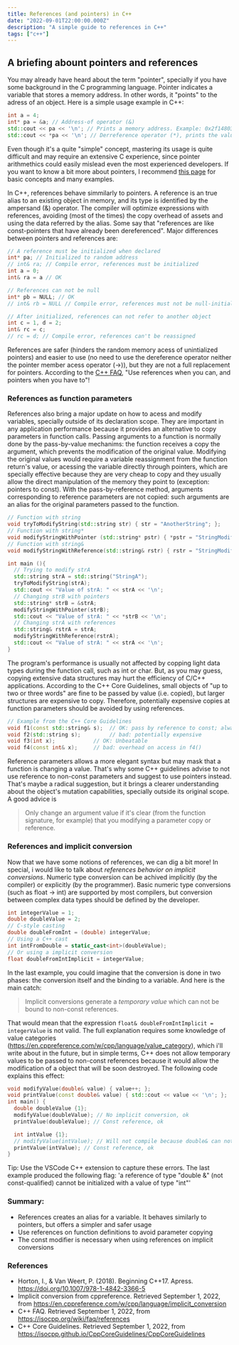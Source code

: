 ```yaml
---
title: References (and pointers) in C++
date: "2022-09-01T22:00:00.000Z"
description: "A simple guide to references in C++"
tags: ["c++"]
---
```


## A briefing abount pointers and references
You may already have heard about the term "pointer", specially if you have some background in the C programming language.
Pointer indicates a variable that stores a memory address. In other words, it "points" to the adress of an object. Here is a simple usage example in C++:

```c++
int a = 4;
int* pa = &a; // Address-of operator (&)
std::cout << pa << '\n'; // Prints a memory address. Example: 0x2f14803204482c91
std::cout << *pa << '\n'; // Derreference operator (*), prints the value store in that address (4)
```

Even though it's a quite "simple" concept, mastering its usage is quite difficult and may require an extensive C experience, since pointer arithmethics could easily mislead even the most experienced developers.
If you want to know a bit more about pointers, I recommend [this page](https://en.cppreference.com/book/pointers) for basic concepts and many examples.

In C++, references behave simmilarly to pointers. A reference is an true alias to an existing object in memory, and its type is identified by the ampersand (&) operator.
The compiler will optimize expressions with references, avoiding (most of the times) the copy overhead of assets and using the data referred by the alias.
Some say that "references are like const-pointers that have already been dereferenced". Major differences between pointers and references are:

```c++
// A reference must be initialized when declared
int* pa; // Initialized to random address
// int& ra; // Compile error, references must be initialized
int a = 0;
int& ra = a // OK

// References can not be null
int* pb = NULL; // OK
// int& rb = NULL // Compile error, references must not be null-initialized

// After initialized, references can not refer to another object
int c = 1, d = 2;
int& rc = c;
// rc = d; // Compile error, references can't be reassigned
```

References are safer (hinders the random memory acess of unintialized pointers) and easier to use (no need to use the dereference operator neither the pointer member acess operator (->)), but they are not a full replacement for pointers.
According to the [C++ FAQ](https://isocpp.org/wiki/faq/references#refs-vs-ptrs), "Use references when you can, and pointers when you have to"!

### References as function parameters
References also bring a major update on how to acess and modify variables, specially outside of its declaration scope.
They are important in any application performance because it provides an alternative to copy parameters in function calls.
Passing arguments to a function is normally done by the pass-by-value mechanims: the function receives a copy the argument, which prevents the modification of the original value.
Modifying the original values would require a variable reassignment from the function return's value, or acessing the variable directly through pointers, which are specially effective because they are very cheap to copy and they usually allow 
the direct manipulation of the memory they point to (exception: pointers to const).
With the pass-by-reference method, arguments corresponding to reference parameters are not copied: such arguments are an alias for the original parameters passed to the function. 

```c++
// Function with string
void tryToModifyString(std::string str) { str = "AnotherString"; };
// Function with string*
void modifyStringWithPointer (std::string* pstr) { *pstr = "StringModifiedWithhPointer"; };
// Function with string&
void modifyStringWithReference(std::string& rstr) { rstr = "StringModifiedWithReference"; };

int main (){
  // Trying to modify strA
  std::string strA = std::string("StringA");
  tryToModifyString(strA);
  std::cout << "Value of strA: " << strA << '\n';
  // Changing strB with pointers
  std::string* strB = &strA;
  modifyStringWithPointer(strB);
  std::cout << "Value of strA: " << *strB << '\n';
  // Changing strA with references
  std::string& rstrA = strA;
  modifyStringWithReference(rstrA);
  std::cout << "Value of strA: " << strA << '\n';
}
```

The program's performance is usually not affected by copping light data types during the function call, such as int or char. But, as you may guess, copying extensive data structures
may hurt the efficiency of C/C++ applications. According to the C++ Core Guidelines, small objects of "up to two or three words" are fine to be passed by value (i.e. copied), but larger 
structures are expensive to copy. Therefore, potentially expensive copies at function parameters should be avoided by using references.

```c++
// Example from the C++ Core Guidelines
void f1(const std::string& s);  // OK: pass by reference to const; always cheap
void f2(std::string s);         // bad: potentially expensive
void f3(int x);            // OK: Unbeatable
void f4(const int& x);     // bad: overhead on access in f4()
```

Reference parameters allows a more elegant syntax but may mask that a function is changing a value. 
That's why some C++ guidelines advise to not use reference to non-const parameters and suggest to use pointers instead. That's maybe a radical suggestion, but it brings a clearer understanding 
about the object's mutation capabilities, specially outside its original scope. A good advice is
> Only change an argument value if it's clear (from the function signature, for example) that you modifying a parameter copy or reference.

### References and implicit conversion
Now that we have some notions of references, we can dig a bit more! In special, i would like to talk about _references behavior on implicit conversions_.
Numeric type conversion can be achived implicitly (by the compiler) or explicitly (by the programmer). Basic numeric type conversions (such as float -> int) are supported by most compilers, but conversion between complex data types should be defined by the developer.

```c++
int integerValue = 1;
double doubleValue = 2;
// C-style casting
double doubleFromInt = (double) integerValue;
// Using a C++ cast
int intFromDouble = static_cast<int>(doubleValue);
// Or using a implicit conversion
float doubleFromIntImplicit = integerValue;
```

In the last example, you could imagine that the conversion is done in two phases: the conversion itself and the binding to a variable. And here is the main catch:

> Implicit conversions generate a _temporary value_ which can not be bound to non-const references.

That would mean that the expression `float& doubleFromIntImplicit = integerValue` is not valid.
The full explanation requires some knowledge of value categories (https://en.cppreference.com/w/cpp/language/value_category), which i'll write about in the future, but in simple terms, 
C++ does not allow temporary values to be passed to non-const references because it would allow the modification of a object that will be soon destroyed.
The following code explains this effect:

```c++
void modifyValue(double& value) { value++; };
void printValue(const double& value) { std::cout << value << '\n'; };
int main() {
  double doubleValue {1};
  modifyValue(doubleValue); // No implicit conversion, ok
  printValue(doubleValue); // Const reference, ok

  int intValue {1};
  // modifyValue(intValue); // Will not compile because double& can not bind the implicit conversion
  printValue(intValue); // Const reference, ok
}
```
Tip: Use the VSCode C++ extension to capture these errors. The last example produced the following flag: 'a reference of type "double &" (not const-qualified) cannot be initialized with a value of type "int"'


### Summary:
- References creates an alias for a variable. It behaves similarly to pointers, but offers a simpler and safer usage
- Use references on function definitions to avoid parameter copying
- The const modifier is necessary when using references on implicit conversions

### References
- Horton, I., & Van Weert, P. (2018). Beginning C++17. Apress. https://doi.org/10.1007/978-1-4842-3366-5
- Implicit conversion from cppreference. Retrieved September 1, 2022, from https://en.cppreference.com/w/cpp/language/implicit_conversion
- C++ FAQ. Retrieved September 1, 2022, from https://isocpp.org/wiki/faq/references
- C++ Core Guidelines. Retrieved September 1, 2022, from https://isocpp.github.io/CppCoreGuidelines/CppCoreGuidelines